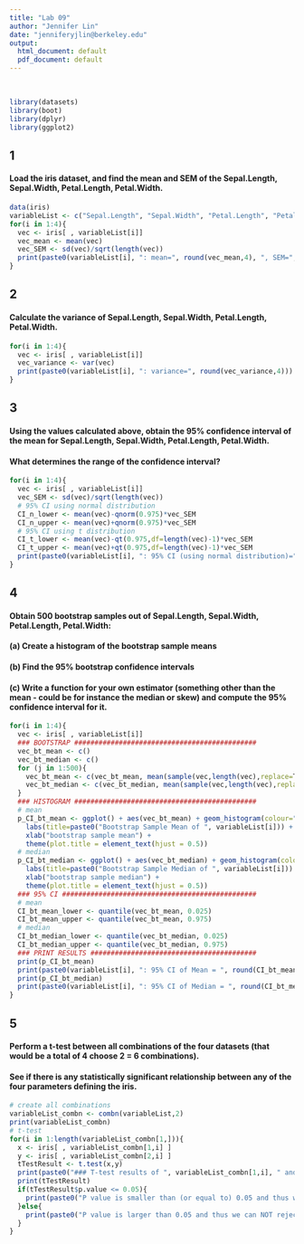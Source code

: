```yaml
---
title: "Lab 09"
author: "Jennifer Lin"
date: "jenniferyjlin@berkeley.edu"
output:
  html_document: default
  pdf_document: default
---
```

<p>&nbsp;</p>

```r
library(datasets)
library(boot)
library(dplyr)
library(ggplot2)
```

## 1
#### Load the iris dataset, and find the mean and SEM of the Sepal.Length, Sepal.Width, Petal.Length, Petal.Width.
```r
data(iris)
variableList <- c("Sepal.Length", "Sepal.Width", "Petal.Length", "Petal.Width")
for(i in 1:4){
  vec <- iris[ , variableList[i]]
  vec_mean <- mean(vec)
  vec_SEM <- sd(vec)/sqrt(length(vec))
  print(paste0(variableList[i], ": mean=", round(vec_mean,4), ", SEM=", round(vec_SEM,4)))
}
```

## 2
#### Calculate the variance of Sepal.Length, Sepal.Width, Petal.Length, Petal.Width.
```r
for(i in 1:4){
  vec <- iris[ , variableList[i]]
  vec_variance <- var(vec)
  print(paste0(variableList[i], ": variance=", round(vec_variance,4)))
}
```

## 3
#### Using the values calculated above, obtain the 95% confidence interval of the mean for Sepal.Length, Sepal.Width, Petal.Length, Petal.Width. 
#### What determines the range of the confidence interval?
```r
for(i in 1:4){
  vec <- iris[ , variableList[i]]
  vec_SEM <- sd(vec)/sqrt(length(vec))
  # 95% CI using normal distribution
  CI_n_lower <- mean(vec)-qnorm(0.975)*vec_SEM
  CI_n_upper <- mean(vec)+qnorm(0.975)*vec_SEM
  # 95% CI using t distribution
  CI_t_lower <- mean(vec)-qt(0.975,df=length(vec)-1)*vec_SEM
  CI_t_upper <- mean(vec)+qt(0.975,df=length(vec)-1)*vec_SEM  
  print(paste0(variableList[i], ": 95% CI (using normal distribution)=", round(CI_n_lower,4), "~",round(CI_n_upper,4), ", 95% CI (using t distribution)=", round(CI_t_lower,4), "~",round(CI_t_upper,4)))
}
```

## 4
#### Obtain 500 bootstrap samples out of Sepal.Length, Sepal.Width, Petal.Length, Petal.Width:
#### (a) Create a histogram of the bootstrap sample means 
#### (b) Find the 95% bootstrap confidence intervals
#### (c) Write a function for your own estimator (something other than the mean - could be for instance the median or skew) and compute the 95% confidence interval for it.
```r
for(i in 1:4){
  vec <- iris[ , variableList[i]]
  ### BOOTSTRAP #############################################
  vec_bt_mean <- c()
  vec_bt_median <- c()
  for (j in 1:500){
    vec_bt_mean <- c(vec_bt_mean, mean(sample(vec,length(vec),replace=T)))
    vec_bt_median <- c(vec_bt_median, mean(sample(vec,length(vec),replace=T)))
  } 
  ### HISTOGRAM #############################################
  # mean
  p_CI_bt_mean <- ggplot() + aes(vec_bt_mean) + geom_histogram(colour="white") +
    labs(title=paste0("Bootstrap Sample Mean of ", variableList[i])) +
    xlab("bootstrap sample mean") +
    theme(plot.title = element_text(hjust = 0.5))
  # median
  p_CI_bt_median <- ggplot() + aes(vec_bt_median) + geom_histogram(colour="white") +
    labs(title=paste0("Bootstrap Sample Median of ", variableList[i])) +
    xlab("bootstrap sample median") +
    theme(plot.title = element_text(hjust = 0.5))
  ### 95% CI ################################################
  # mean
  CI_bt_mean_lower <- quantile(vec_bt_mean, 0.025)
  CI_bt_mean_upper <- quantile(vec_bt_mean, 0.975)
  # median
  CI_bt_median_lower <- quantile(vec_bt_median, 0.025)
  CI_bt_median_upper <- quantile(vec_bt_median, 0.975)
  ### PRINT RESULTS #########################################
  print(p_CI_bt_mean)
  print(paste0(variableList[i], ": 95% CI of Mean = ", round(CI_bt_mean_lower,4), "~",round(CI_bt_mean_upper,4)))
  print(p_CI_bt_median)
  print(paste0(variableList[i], ": 95% CI of Median = ", round(CI_bt_median_lower,4), "~",round(CI_bt_median_upper,4)))
}
```

## 5
#### Perform a t-test between all combinations of the four datasets (that would be a total of 4 choose 2 = 6 combinations).
#### See if there is any statistically significant relationship between any of the four parameters defining the iris.
```r
# create all combinations
variableList_combn <- combn(variableList,2)
print(variableList_combn)
# t-test
for(i in 1:length(variableList_combn[1,])){
  x <- iris[ , variableList_combn[1,i] ]
  y <- iris[ , variableList_combn[2,i] ]
  tTestResult <- t.test(x,y)
  print(paste0("### T-test results of ", variableList_combn[1,i], " and ", variableList_combn[2,i], " ####################################"))
  print(tTestResult)
  if(tTestResult$p.value <= 0.05){
    print(paste0("P value is smaller than (or equal to) 0.05 and thus we can reject the null hypothesis.  Consequently, the means of ", variableList_combn[1,i], " and ", variableList_combn[2,i], " are significantly differnet from each other."))
  }else{
    print(paste0("P value is larger than 0.05 and thus we can NOT reject the null hypothesis.  Consequently, the means of ", variableList_combn[1,i], " and ", variableList_combn[2,i], " are NOT significantly differnet from each other."))
  }
}
```